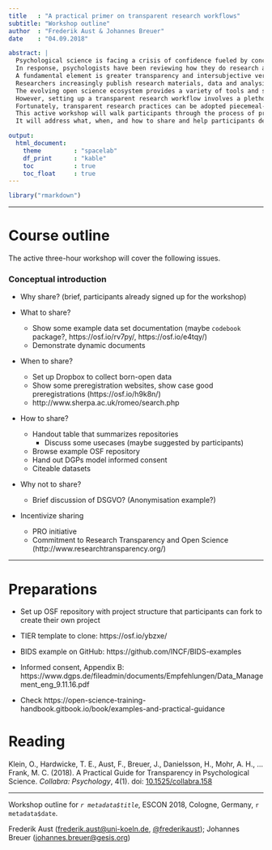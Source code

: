```yaml
---
title   : "A practical primer on transparent research workflows"
subtitle: "Workshop outline"
author  : "Frederik Aust & Johannes Breuer"
date    : "04.09.2018"

abstract: |
  Psychological science is facing a crisis of confidence fueled by concerns about replicability of empirical findings (e.g., Open Science Collaboration, 2015).
  In response, psychologists have been reviewing how they do research and are leading many initiatives to improve replicability.
  A fundamental element is greater transparency and intersubjective verifiability:
  Researchers increasingly publish research materials, data and analysis scripts, publicly preregister their studies, and share and discuss preprints.
  The evolving open science ecosystem provides a variety of tools and services to help researchers adopt transparent research practices.
  However, setting up a transparent research workflow involves a plethora of decisions that can be off-putting.
  Fortunately, transparent research practices can be adopted piecemeal---each incremental step adds positive value for individual researchers and the credibility of psychological research.
  This active workshop will walk participants through the process of preparing and sharing their research products, including materials, data, analysis scripts, and study protocols.
  It will address what, when, and how to share and help participants develop transparent, less error-prone, and more reproducible research workflows.

output:
  html_document:
    theme         : "spacelab"
    df_print      : "kable"
    toc           : true
    toc_float     : true
---
```


```r
library("rmarkdown")
```

---

# Course outline

The active three-hour workshop will cover the following issues.


### Conceptual introduction

- Why share? (brief, participants already signed up for the workshop)

- What to share?
    - Show some example data set documentation (maybe `codebook` package?, https://osf.io/rv7py/, https://osf.io/e4tqy/)
    - Demonstrate dynamic documents

- When to share?
    - Set up Dropbox to collect born-open data
    - Show some preregistration websites, show case good preregistrations (https://osf.io/h9k8n/)
    - http://www.sherpa.ac.uk/romeo/search.php

- How to share?
    - Handout table that summarizes repositories
      - Discuss some usecases (maybe suggested by participants)
    - Browse example OSF repository
    - Hand out DGPs model informed consent
    - Citeable datasets

- Why not to share?
    - Brief discussion of DSGVO? (Anonymisation example?)

- Incentivize sharing
    - PRO initiative
    - Commitment to Research Transparency and Open Science (http://www.researchtransparency.org/)

---

# Preparations

- Set up OSF repository with project structure that participants can fork to create their own project
- TIER template to clone: https://osf.io/ybzxe/
- BIDS example on GitHub: https://github.com/INCF/BIDS-examples
- Informed consent, Appendix B: https://www.dgps.de/fileadmin/documents/Empfehlungen/Data_Management_eng_9.11.16.pdf


- Check https://open-science-training-handbook.gitbook.io/book/examples-and-practical-guidance

# Reading

Klein, O., Hardwicke, T. E., Aust, F., Breuer, J., Danielsson, H., Mohr, A. H., … Frank, M. C. (2018). A Practical Guide for Transparency in Psychological Science. _Collabra: Psychology_, 4(1). doi: [10.1525/collabra.158](https://doi.org/10.1525/collabra.158)


---
Workshop outline for *`r metadata$title`*, ESCON 2018, Cologne, Germany, `r metadata$date`.

Frederik Aust ([frederik.aust@uni-koeln.de](mailto:frederik.aust@uni-koeln.de), [\@frederikaust](http://twitter.com/frederikaust)); Johannes Breuer ([johannes.breuer@gesis.org](mailto:johannes.breuer@gesis.org))
